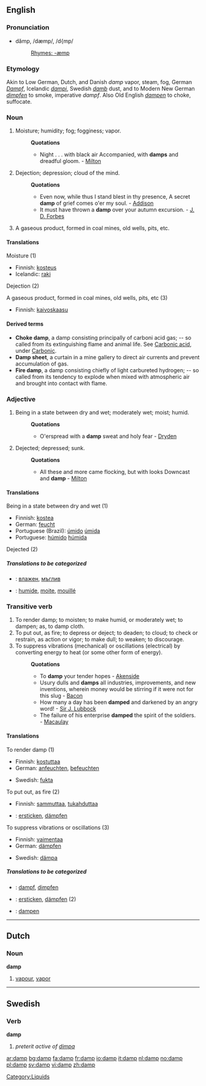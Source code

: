 ==English==

===Pronunciation===
*dămp, /dæmp/, /d{mp/
*:[[Rhymes:English:-æmp|Rhymes: -æmp]]

===Etymology===
Akin to Low German, Dutch, and Danish ''damp'' vapor, steam, fog, German ''[[Dampf]]'', Icelandic ''[[dampi]]'', Swedish ''[[damb]]'' dust, and to Modern New German ''[[dimpfen]]'' to smoke, imperative ''dampf''. Also Old English ''[[dampen]]'' to choke, suffocate.

===Noun===
{{en-noun|s|-}}

# {{uncountable}} Moisture; humidity; fog; fogginess; vapor.
#:'''Quotations'''
#:*Night . . . with black air Accompanied, with '''damps''' and dreadful gloom. - [[Milton]]
# Dejection; depression; cloud of the mind.
#:'''Quotations'''
#:*Even now, while thus I stand blest in thy presence, A secret '''damp''' of grief comes o'er my soul. - [[Addison]]
#:*It must have thrown a '''damp''' over your autumn excursion. - [[J. D. Forbes]]
# {{cattag|mining}} A gaseous product, formed in coal mines, old wells, pits, etc.

====Translations====
;Moisture (1)
{{top}}
*Finnish: [[kosteus]]
*Icelandic: [[raki]] {{m}}
{{mid}}
{{xlatio|pt|humidade|f}}
{{bottom}}

;Dejection (2)
{{top}}
{{mid}}
{{bottom}}

;A gaseous product, formed in coal mines, old wells, pits, etc (3)
{{top}}
*Finnish: [[kaivoskaasu]]
{{mid}}
{{bottom}}

====Derived terms====
*'''Choke damp''', a damp consisting principally of carboni acid gas; -- so called from its extinguishing flame and animal life. See [[Carbonic acid]], under [[Carbonic]].
*'''Damp sheet''', a curtain in a mine gallery to direct air currents and prevent accumulation of gas.
*'''Fire damp''', a damp consisting chiefly of light carbureted hydrogen; -- so called from its tendency to explode when mixed with atmospheric air and brought into contact with flame.

===Adjective===
{{en-adj|damper|dampest}}

# Being in a state between dry and wet; moderately wet; moist; humid.
#:'''Quotations'''
#:*O'erspread with a '''damp''' sweat and holy fear - [[Dryden]]
# {{rare}} Dejected; depressed; sunk.
#:'''Quotations'''
#:*All these and more came flocking, but with looks Downcast and '''damp''' - [[Milton]]

====Translations====
;Being in a state between dry and wet (1)
{{top}}
*Finnish: [[kostea]]
*German: [[feucht]]
*Portuguese (Brazil): [[úmido]] {{m}} [[úmido|úmida]] {{f}}
*Portuguese: [[húmido]] {{m}} [[húmido|húmida]] {{f}}
{{mid}}
{{bottom}}

;Dejected (2)
{{top}}
{{mid}}
{{bottom}}

=====Translations to be categorized=====
{{checktrans}}
{{top}}
*{{ttbc|Bulgarian}}: [[влажен]], [[мъглив]]
{{mid}}
*{{ttbc|French}}: [[humide]], [[moite]], [[mouillé]]
{{bottom}}

===Transitive verb===
{{en-verb}}

# To render damp; to moisten; to make humid, or moderately wet; to dampen; as, to damp cloth.
# To put out, as fire; to depress or deject; to deaden; to cloud; to check or restrain, as action or vigor; to make dull; to weaken; to discourage. 
# To suppress vibrations (mechanical) or oscillations (electrical) by converting energy to heat (or some other form of energy).
#:'''Quotations'''
#:*To '''damp''' your tender hopes - [[Akenside]]
#:*Usury dulls and '''damps''' all industries, improvements, and new inventions, wherein money would be stirring if it were not for this slug - [[Bacon]]
#:*How many a day has been '''damped''' and darkened by an angry word! - [[Sir J. Lubbock]]
#:*The failure of his enterprise '''damped''' the spirit of the soldiers. - [[Macaulay]]

====Translations====
;To render damp (1)
{{top}}
*Finnish: [[kostuttaa]]
*German: [[anfeuchten]], [[befeuchten]]
{{mid}}
*Swedish: [[fukta]]
{{bottom}}

;To put out, as fire (2)
{{top}}
*Finnish: [[sammuttaa]], [[tukahduttaa]]
*{{ttbc|German}}: [[ersticken]], [[dämpfen]]
{{mid}}
{{bottom}}

;To suppress vibrations or oscillations (3)
{{top}}
*Finnish: [[vaimentaa]]
*German: [[dämpfen]]
{{mid}}
*Swedish: [[dämpa]]
{{bottom}}

=====Translations to be categorized=====
{{checktrans}}
*{{ttbc|German}}: [[dampf]], [[dimpfen]]
*{{ttbc|German}}: [[ersticken]], [[dämpfen]] (2)
*{{ttbc|Old English}}: [[dampen]]

----

==Dutch==

===Noun===
'''damp''' {{m}}

# [[vapour]], [[vapor]]

----

==Swedish==

===Verb===
'''damp'''

# ''preterit active of [[dimpa]]''

[[Category:Liquids]]

[[ar:damp]]
[[bg:damp]]
[[fa:damp]]
[[fr:damp]]
[[io:damp]]
[[it:damp]]
[[nl:damp]]
[[no:damp]]
[[pl:damp]]
[[sv:damp]]
[[vi:damp]]
[[zh:damp]]
